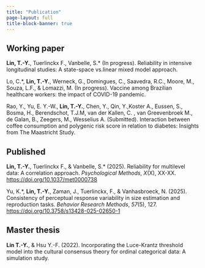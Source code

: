 ```yaml
---
title: "Publication"
page-layout: full
title-block-banner: true
---
```


## Working paper

**Lin, T.-Y.**, Tuerlinckx F., Vanbelle, S.\* (In progress). Reliability in intensive longitudinal studies: A state-space vs.linear mixed model approach. 

Lo, C.\*, **Lin, T.-Y.**, Werneck, G., Domingues, C., Saavedra, R.C., Moore, M., Souza, L.F., & Lomazzi, M. (In progress). Vaccine among Brazilian healthcare workers: the impact of COVID-19 pandemic.

Rao, Y., Yu, E. Y.-W., **Lin, T.-Y.**, Chen, Y., Qin, Y.,Koster A., Eussen, S., Bosma, H., Berendschot, T.J.M, van der Kallen, C. , van Greevenbroek M., de Galan, B., Zeegers, M., Wesselius A. (Submitted). Interaction between coffee consumption and polygenic risk score in relation to diabetes: Insights from The Maastricht Study.


## Published

**Lin, T.-Y.**, Tuerlinckx F., & Vanbelle, S.\* (2025). Reliability for multilevel data: A correlation approach. *Psychological Methods*, *X*(X), XX-XX. <https://doi.org/10.1037/met0000738>

Yu, K.\*, **Lin, T.-Y.**, Zaman, J., Tuerlinckx, F., & Vanhasbroeck, N. (2025). Consistency of perceptual response variability in size estimation and reproduction tasks. *Behavior Research Methods*, *57*(5), 127. <https://doi.org/10.3758/s13428-025-02650-1>

## Master thesis

**Lin T.-Y.**, & Hsu Y.-F. (2022). Incorporating the Luce-Krantz threshold model into the cultural consensus theory for ordinal categorical data: A simulation study. 